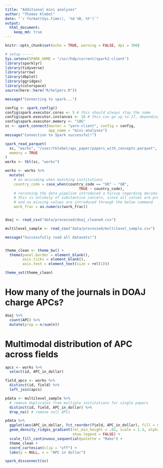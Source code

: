 ```yaml
---
title: "Additional mini analyses"
author: "Thomas Klebel"
date: "`r format(Sys.time(), '%d %B, %Y')`"
output: 
  html_document:
    keep_md: true
---
```


```r
knitr::opts_chunk$set(echo = TRUE, warning = FALSE, dpi = 300)

# setup -----
Sys.setenv(SPARK_HOME = "/usr/hdp/current/spark2-client")
library(sparklyr)
library(tidyverse)
library(arrow)
library(dbplot)
library(ggridges)
library(colorspace)
source(here::here("R/helpers.R"))

message("Connecting to spark...")

config <- spark_config()
config$spark.executor.cores <- 5 # this should always stay the same
config$spark.executor.instances <- 10 # this can go up to 27, depending on RAM
config$spark.executor.memory <- "10G"
sc <- spark_connect(master = "yarn-client", config = config,
                    app_name = "mini-analyses")
message("Connection to Spark successful!")

spark_read_parquet(
  sc, "works", "/user/tklebel/apc_paper/papers_with_concepts.parquet",
  memory = TRUE
)
works <- tbl(sc, "works")

works <- works %>% 
  mutate(
    # on miscoding when matching institutions
    country_code = case_when(country_code == "UK" ~ "GB",
                                  TRUE ~ country_code),
    # rerunning the data pipeline introduced a hiccup regarding decimal precision
    # this is unlikely of substantive concern, since all values are present,
    # and no missing values are introduced through the below command
    work_frac = as.numeric(work_frac))


doaj <- read_csv("data/processed/doaj_cleaned.csv")

multilevel_sample <- read_csv("data/processed/multilevel_sample.csv")

message("Successfully read all datasets!")


theme_clean <- theme_bw() +
  theme(panel.border = element_blank(),
        axis.ticks = element_blank(),
        axis.text = element_text(size = rel(1)))

theme_set(theme_clean)
```


# How many of the journals in DOAJ charge APCs?
```r
doaj %>% 
  count(APC) %>% 
  mutate(prop = n/sum(n))
```

# Multimodal distribution of APC across fields
```r
apcs <- works %>% 
  select(id, APC_in_dollar)

field_apcs <- works %>% 
  distinct(id, field) %>% 
  left_join(apcs)
```


```r
pdata <- multilevel_sample %>% 
  # remove duplicates from multiple institutions for single papers 
  distinct(id, field, APC_in_dollar) %>% 
  drop_na() # remove null APCs
```

```r
pdata %>% 
  ggplot(aes(APC_in_dollar, fct_reorder(field, APC_in_dollar), fill = stat(x))) +
  geom_density_ridges_gradient(rel_min_height = .01, scale = 1.3, alpha = .7,
                               show.legend = FALSE) + 
  scale_fill_continuous_sequential(palette = "Mako") +
  theme_clean +
  coord_cartesian(clip = "off") +
  labs(y = NULL, x = "APC in dollar") 
```

```r
spark_disconnect(sc)
```

